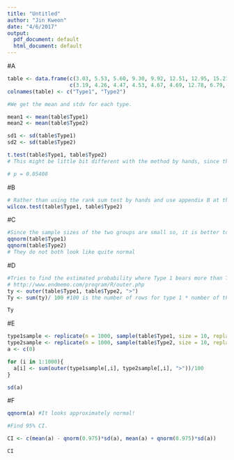 ```yaml
---
title: "Untitled"
author: "Jin Kweon"
date: "4/6/2017"
output:
  pdf_document: default
  html_document: default
---
```


#A
```r

table <- data.frame(c(3.03, 5.53, 5.60, 9.30, 9.92, 12.51, 12.95, 15.21, 16.04, 16.84),
                    c(3.19, 4.26, 4.47, 4.53, 4.67, 4.69, 12.78, 6.79, 9.37, 12.75))
colnames(table) <- c("Type1", "Type2")

#We get the mean and stdv for each type.

mean1 <- mean(table$Type1)
mean2 <- mean(table$Type2)

sd1 <- sd(table$Type1)
sd2 <- sd(table$Type2)

t.test(table$Type1, table$Type2)
# This might be little bit different with the method by hands, since they approximate (assumed the variance are different from two population groups) degree of freedom and also, they did not use pooled variance. But this should be approximately give the right answers.

# p = 0.05408
```

#B
```r
# Rather than using the rank sum test by hands and use appendix B at the back of the textbook, I will use the function embedded in R.
wilcox.test(table$Type1, table$Type2)
```

#C
```r
#Since the sample sizes of the two groups are small so, it is better to go with non-parametric method.
qqnorm(table$Type1)
qqnorm(table$Type2)
# They do not both look like quite normal
```


#D
```r
#Tries to find the estimated probability where Type 1 bears more than Type 2 for this question.
# http://www.endmemo.com/program/R/outer.php
ty <- outer(table$Type1, table$Type2, ">")
Ty <- sum(ty)/ 100 #100 is the number of rows for type 1 * number of the rows for type 2

Ty
```

#E
```r
type1sample <- replicate(n = 1000, sample(table$Type1, size = 10, replace = T))
type2sample <- replicate(n = 1000, sample(table$Type2, size = 10, replace = T))
a <- c(0)

for (i in 1:1000){
  a[i] <- sum(outer(type1sample[,i], type2sample[,i], ">"))/100
}

sd(a)
```


#F
```r
qqnorm(a) #It looks approximately normal!

#Find 95% CI.

CI <- c(mean(a) - qnorm(0.975)*sd(a), mean(a) + qnorm(0.975)*sd(a))

CI
```






